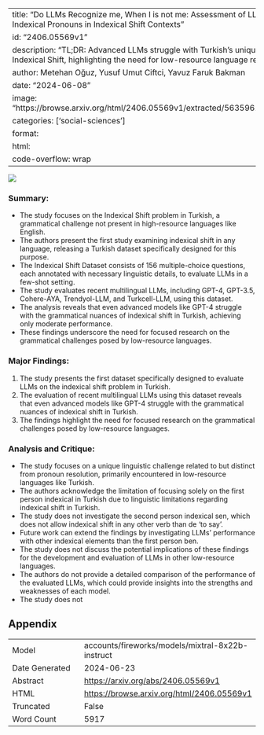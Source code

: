 
---
title: "Do LLMs Recognize me, When I is not me: Assessment of LLMs Understanding of Turkish Indexical Pronouns in Indexical Shift Contexts"
id: "2406.05569v1"
description: "TL;DR: Advanced LLMs struggle with Turkish's unique grammatical challenge, the Indexical Shift, highlighting the need for low-resource language research."
author: Metehan Oğuz, Yusuf Umut Ciftci, Yavuz Faruk Bakman
date: "2024-06-08"
image: "https://browse.arxiv.org/html/2406.05569v1/extracted/5635961/figures/selection_cohere_gpt.png"
categories: ['social-sciences']
format:
  html:
    code-overflow: wrap
---

![](https://browse.arxiv.org/html/2406.05569v1/extracted/5635961/figures/selection_cohere_gpt.png)

### Summary:
- The study focuses on the Indexical Shift problem in Turkish, a grammatical challenge not present in high-resource languages like English.
- The authors present the first study examining indexical shift in any language, releasing a Turkish dataset specifically designed for this purpose.
- The Indexical Shift Dataset consists of 156 multiple-choice questions, each annotated with necessary linguistic details, to evaluate LLMs in a few-shot setting.
- The study evaluates recent multilingual LLMs, including GPT-4, GPT-3.5, Cohere-AYA, Trendyol-LLM, and Turkcell-LLM, using this dataset.
- The analysis reveals that even advanced models like GPT-4 struggle with the grammatical nuances of indexical shift in Turkish, achieving only moderate performance.
- These findings underscore the need for focused research on the grammatical challenges posed by low-resource languages.

### Major Findings:
1. The study presents the first dataset specifically designed to evaluate LLMs on the indexical shift problem in Turkish.
2. The evaluation of recent multilingual LLMs using this dataset reveals that even advanced models like GPT-4 struggle with the grammatical nuances of indexical shift in Turkish.
3. The findings highlight the need for focused research on the grammatical challenges posed by low-resource languages.

### Analysis and Critique:
- The study focuses on a unique linguistic challenge related to but distinct from pronoun resolution, primarily encountered in low-resource languages like Turkish.
- The authors acknowledge the limitation of focusing solely on the first person indexical in Turkish due to linguistic limitations regarding indexical shift in Turkish.
- The study does not investigate the second person indexical sen, which does not allow indexical shift in any other verb than de ‘to say’.
- Future work can extend the findings by investigating LLMs’ performance with other indexical elements than the first person ben.
- The study does not discuss the potential implications of these findings for the development and evaluation of LLMs in other low-resource languages.
- The authors do not provide a detailed comparison of the performance of the evaluated LLMs, which could provide insights into the strengths and weaknesses of each model.
- The study does not

## Appendix

|          |          |
|----------|----------|
| Model     | accounts/fireworks/models/mixtral-8x22b-instruct       |
| Date Generated     | 2024-06-23       |
| Abstract | [https://arxiv.org/abs/2406.05569v1](https://arxiv.org/abs/2406.05569v1)        |
| HTML     | [https://browse.arxiv.org/html/2406.05569v1](https://browse.arxiv.org/html/2406.05569v1)       |
| Truncated       | False       |
| Word Count       | 5917       |